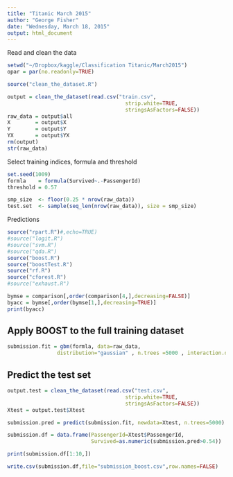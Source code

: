 ```yaml
---
title: "Titanic March 2015"
author: "George Fisher"
date: "Wednesday, March 18, 2015"
output: html_document
---
```

Read and clean the data

```r
setwd("~/Dropbox/kaggle/Classification Titanic/March2015")
opar = par(no.readonly=TRUE)

source("clean_the_dataset.R")

output = clean_the_dataset(read.csv("train.csv",
                                      strip.white=TRUE,
                                      stringsAsFactors=FALSE))
raw_data = output$all
X        = output$X
Y        = output$Y
YX       = output$YX
rm(output)
str(raw_data)
```
Select training indices, formula and threshold
```r
set.seed(1009)
formla    = formula(Survived~.-PassengerId)
threshold = 0.57

smp_size  <- floor(0.25 * nrow(raw_data))
test.set  <- sample(seq_len(nrow(raw_data)), size = smp_size)
```

Predictions
```r


source("rpart.R")#,echo=TRUE)
#source("logit.R")
#source("svm.R")
#source("qda.R")
source("boost.R")
source("boostTest.R")
source("rf.R")
source("cforest.R")
#source("exhaust.R")

bymse = comparison[,order(comparison[4,],decreasing=FALSE)]
byacc = bymse[,order(bymse[1,],decreasing=TRUE)]
print(byacc)
```

Apply BOOST to the full training dataset
--------------   
```r
submission.fit = gbm(formla, data=raw_data,
                distribution="gaussian" , n.trees =5000 , interaction.depth =1)
```
Predict the test set
-----------   
```r
output.test = clean_the_dataset(read.csv("test.csv",
                                      strip.white=TRUE,
                                      stringsAsFactors=FALSE))
Xtest = output.test$Xtest

submission.pred = predict(submission.fit, newdata=Xtest, n.trees=5000)

submission.df = data.frame(PassengerId=Xtest$PassengerId,
                           Survived=as.numeric(submission.pred>0.54))

print(submission.df[1:10,])

write.csv(submission.df,file="submission_boost.csv",row.names=FALSE)
```
